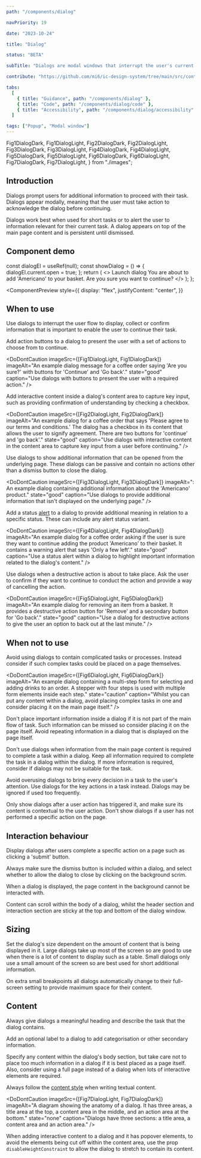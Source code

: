 ```yaml
---
path: "/components/dialog"

navPriority: 19

date: "2023-10-24"

title: "Dialog"

status: "BETA"

subTitle: "Dialogs are modal windows that interrupt the user's current task to bring something important to attention."

contribute: "https://github.com/mi6/ic-design-system/tree/main/src/content/structured/components/dialog"

tabs:
  [
    { title: "Guidance", path: "/components/dialog" },
    { title: "Code", path: "/components/dialog/code" },
    { title: "Accessibility", path: "/components/dialog/accessibility" },
  ]

tags: ["Popup", "Modal window"]
---
```


  Fig1DialogDark,
  Fig1DialogLight,
  Fig2DialogDark,
  Fig2DialogLight,
  Fig3DialogDark,
  Fig3DialogLight,
  Fig4DialogDark,
  Fig4DialogLight,
  Fig5DialogDark,
  Fig5DialogLight,
  Fig6DialogDark,
  Fig6DialogLight,
  Fig7DialogDark,
  Fig7DialogLight,
} from "./images";

## Introduction

Dialogs prompt users for additional information to proceed with their task. Dialogs appear modally, meaning that the user must take action to acknowledge the dialog before continuing.

Dialogs work best when used for short tasks or to alert the user to information relevant for their current task. A dialog appears on top of the main page content and is persistent until dismissed.

## Component demo

  const dialogEl = useRef(null);
  const showDialog = () => {
    dialogEl.current.open = true;
  };
  return (
    <>
      <IcButton onclick={showDialog} aria-label="Launch dialog">
        Launch dialog
      </IcButton>
      <IcDialog heading="Are you sure?" label="Coffee order" ref={dialogEl}>
        <IcTypography>
          You are about to add 'Americano' to your basket. Are you sure you want
          to continue?
        </IcTypography>
      </IcDialog>
    </>
  );
};

<ComponentPreview
  style={{
    display: "flex",
    justifyContent: "center",
  }}
>
  <DialogExample />
</ComponentPreview>

## When to use

Use dialogs to interrupt the user flow to display, collect or confirm information that is important to enable the user to continue their task.

Add action buttons to a dialog to present the user with a set of actions to choose from to continue.

<DoDontCaution
  imageSrc={[Fig1DialogLight, Fig1DialogDark]}
  imageAlt="An example dialog message for a coffee order saying 'Are you sure?' with buttons for 'Continue' and 'Go back'."
  state="good"
  caption="Use dialogs with buttons to present the user with a required action."
/>

Add interactive content inside a dialog's content area to capture key input, such as providing confirmation of understanding by checking a checkbox.

<DoDontCaution
  imageSrc={[Fig2DialogLight, Fig2DialogDark]}
  imageAlt="An example dialog for a coffee order that says 'Please agree to our terms and conditions.' The dialog has a checkbox in its content that allows the user to signify agreement. There are two buttons for 'continue' and 'go back'."
  state="good"
  caption="Use dialogs with interactive content in the content area to capture key input from a user before continuing."
/>

Use dialogs to show additional information that can be opened from the underlying page. These dialogs can be passive and contain no actions other than a dismiss button to close the dialog.

<DoDontCaution
  imageSrc={[Fig3DialogLight, Fig3DialogDark]}
  imageAlt=": An example dialog containing additional information about the 'Americano' product."
  state="good"
  caption="Use dialogs to provide additional information that isn't displayed on the underlying page."
/>

Add a status [alert](/components/alert) to a dialog to provide additional meaning in relation to a specific status. These can include any alert status variant.

<DoDontCaution
  imageSrc={[Fig4DialogLight, Fig4DialogDark]}
  imageAlt="An example dialog for a coffee order asking if the user is sure they want to continue adding the product 'Americano' to their basket. It contains a warning alert that says 'Only a few left'."
  state="good"
  caption="Use a status alert within a dialog to highlight important information related to the dialog's content."
/>

Use dialogs when a destructive action is about to take place. Ask the user to confirm if they want to continue to conduct the action and provide a way of cancelling the action.

<DoDontCaution
  imageSrc={[Fig5DialogLight, Fig5DialogDark]}
  imageAlt="An example dialog for removing an item from a basket. It provides a destructive action button for 'Remove' and a secondary button for 'Go back'."
  state="good"
  caption="Use a dialog for destructive actions to give the user an option to back out at the last minute."
/>

## When not to use

Avoid using dialogs to contain complicated tasks or processes. Instead consider if such complex tasks could be placed on a page themselves.

<DoDontCaution
  imageSrc={[Fig6DialogLight, Fig6DialogDark]}
  imageAlt="An example dialog containing a multi-step form for selecting and adding drinks to an order. A stepper with four steps is used with multiple form elements inside each step."
  state="caution"
  caption="Whilst you can put any content within a dialog, avoid placing complex tasks in one and consider placing it on the main page itself."
/>

Don't place important information inside a dialog if it is not part of the main flow of task. Such information can be missed so consider placing it on the page itself. Avoid repeating information in a dialog that is displayed on the page itself.

Don't use dialogs when information from the main page content is required to complete a task within a dialog. Keep all information required to complete the task in a dialog within the dialog. If more information is required, consider if dialogs may not be suitable for the task.

Avoid overusing dialogs to bring every decision in a task to the user's attention. Use dialogs for the key actions in a task instead. Dialogs may be ignored if used too frequently.

Only show dialogs after a user action has triggered it, and make sure its content is contextual to the user action. Don't show dialogs if a user has not performed a specific action on the page.

## Interaction behaviour

Display dialogs after users complete a specific action on a page such as clicking a 'submit' button.

Always make sure the dismiss button is included within a dialog, and select whether to allow the dialog to close by clicking on the background scrim.

When a dialog is displayed, the page content in the background cannot be interacted with.

Content can scroll within the body of a dialog, whilst the header section and interaction section are sticky at the top and bottom of the dialog window.

## Sizing

Set the dialog's size dependent on the amount of content that is being displayed in it. Large dialogs take up most of the screen so are good to use when there is a lot of content to display such as a table. Small dialogs only use a small amount of the screen so are best used for short additional information.

On extra small breakpoints all dialogs automatically change to their full-screen setting to provide maximum space for their content.

## Content

Always give dialogs a meaningful heading and describe the task that the dialog contains.

Add an optional label to a dialog to add categorisation or other secondary information.

Specify any content within the dialog's body section, but take care not to place too much information in a dialog if it is best placed as a page itself. Also, consider using a full page instead of a dialog when lots of interactive elements are required.

Always follow the [content style](/styles/content-style) when writing textual content.

<DoDontCaution
  imageSrc={[Fig7DialogLight, Fig7DialogDark]}
  imageAlt="A diagram showing the anatomy of a dialog. It has three areas, a title area at the top, a content area in the middle, and an action area at the bottom."
  state="none"
  caption="Dialogs have three sections: a title area, a content area and an action area."
/>

When adding interactive content to a dialog and it has popover elements, to avoid the elements being cut off within the content area, use the prop `disableHeightConstraint` to allow the dialog to stretch to contain its content.
